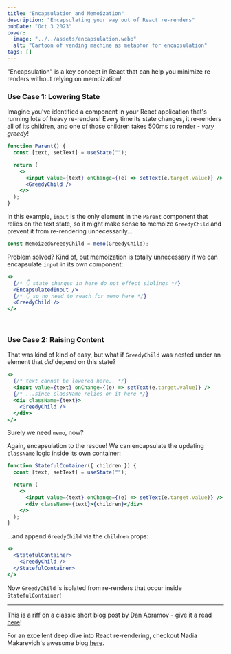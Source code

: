 ```yaml
---
title: "Encapsulation and Memoization"
description: "Encapsulating your way out of React re-renders"
pubDate: "Oct 3 2023"
cover:
  image: "../../assets/encapsulation.webp"
  alt: "Cartoon of vending machine as metaphor for encapsulation"
tags: []
---
```


"Encapsulation" is a key concept in React that can help you minimize re-renders without relying on memoization!

### Use Case 1: Lowering State

Imagine you've identified a component in your React application that's running lots of heavy re-renders! Every time its state changes, it re-renders all of its children, and one of those children takes 500ms to render - <em>very greedy</em>!

```jsx
function Parent() {
  const [text, setText] = useState("");

  return (
    <>
      <input value={text} onChange={(e) => setText(e.target.value)} />
      <GreedyChild />
    </>
  );
}
```

In this example, `input` is the only element in the `Parent` component that relies on the text state, so it might make sense to memoize `GreedyChild` and prevent it from re-rendering unnecessarily...

```jsx
const MemoizedGreedyChild = memo(GreedyChild);
```

Problem solved? Kind of, but memoization is totally unnecessary if we can encapsulate `input` in its own component:

```jsx
<>
  {/* 👇 state changes in here do not effect siblings */}
  <EncapsulatedInput />
  {/* 👇 so no need to reach for memo here */}
  <GreedyChild />
</>
```

<br/>

### Use Case 2: Raising Content

That was kind of kind of easy, but what if `GreedyChild` was nested under an element that <em>did</em> depend on this state?

```jsx
<>
  {/* text cannot be lowered here.. */}
  <input value={text} onChange={(e) => setText(e.target.value)} />
  {/* ...since className relies on it here */}
  <div className={text}>
    <GreedyChild />
  </div>
</>
```

Surely we need `memo`, now?

Again, encapsulation to the rescue! We can encapsulate the updating `className` logic inside its own container:

```jsx
function StatefulContainer({ children }) {
  const [text, setText] = useState("");

  return (
    <>
      <input value={text} onChange={(e) => setText(e.target.value)} />
      <div className={text}>{children}</div>
    </>
  );
}
```

...and append `GreedyChild` via the `children` props:

```jsx
<>
  <StatefulContainer>
    <GreedyChild />
  </StatefulContainer>
</>
```

Now `GreedyChild` is isolated from re-renders that occur inside `StatefulContainer`!

<hr />

This is a riff on a classic short blog post by Dan Abramov - give it a read [here](https://overreacted.io/before-you-memo/)!

For an excellent deep dive into React re-rendering, checkout Nadia Makarevich's awesome blog [here](https://www.developerway.com/posts/react-re-renders-guide).
